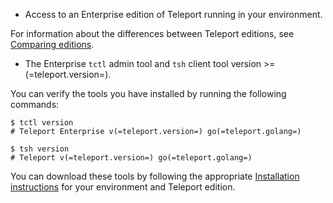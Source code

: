 - Access to an Enterprise edition of Teleport running in your environment.
  
For information about the differences between Teleport editions, see [Comparing 
editions](../choose-an-edition/introduction.mdx#comparing-editions).

- The Enterprise `tctl` admin tool and `tsh` client tool version >= (=teleport.version=). 
  
You can verify the tools you have installed by running the following commands:

```code
$ tctl version
# Teleport Enterprise v(=teleport.version=) go(=teleport.golang=)

$ tsh version
# Teleport v(=teleport.version=) go(=teleport.golang=)
```

You can download these tools by following the appropriate [Installation 
instructions](../installation.mdx#installation-instructions) for your environment and Teleport edition.
